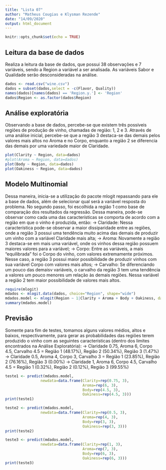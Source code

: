 ```yaml
---
title: "Lista 07"
author: "Matheus Cougias e Klysman Rezende"
date: "14/09/2020"
output: html_document
---
```


```r
knitr::opts_chunk$set(echo = TRUE)
```

## Leitura da base de dados
Realiza a leitura da base de dados, que possui 38 observações e 7 variáveis, sendo a Region a variável a ser analisada. As variáveis Sabor e Qualidade serão desconsideradas na análise.
```r
dados <- read.csv("wine.csv")
dados = subset(dados,select = -c(Flavor, Quality))
names(dados)[names(dados) == 'Region.y.'] <- 'Region'
dados$Region <- as.factor(dados$Region)
```


## Análise exploratória
Observando a base de dados, percebe-se que existem três possíveis regiões de produção de vinho, chamadas de região: 1, 2 e 3. Através de uma análise inicial, percebe-se que a região 3 destaca-se das demais pelos valores mais altos no Aroma e no Corpo, enquanto a região 2 se diferencia das demais por uma variedade maior de Claridade.
```r
plot(Clarity ~ Region, data=dados)
#plot(Aroma ~ Region, data=dados)
plot(Body ~ Region, data=dados)
plot(Oakiness ~ Region, data=dados)
```


## Modelo Multinomial
Dessa maneira, inicia-se a utilização do pacote mlogit repassando para ele a base de dados, além de selecionar qual será a variável resposta do problema. No segundo passo, foi escolhida a região 1 como base de comparação dos resultados da regressão. Dessa maneira, pode-se observar como cada uma das características se comporta de acordo com a região em que o vinho é produzida, então:
-> Claridade: Nessa característica pode-se observar a maior dissiparidade entre as regiões, onde a região 3 possui uma tendência muito acima das demais de produzir um vinho com a variável Claridade mais alta;
-> Aroma: Novamente a região 3 destaca-se em mais uma variável, onde os vinhos dessa região possuem maiores valores para a variável;
-> Corpo: Entre as variáveis, a mais "equilibrada" foi o Corpo do vinho, com valores extremamente próximos. Nesse caso, a região 3 possui maior possibilidade de produzir vinhos com sua variável Corpo com valores mais altos;
-> Carvalho: Se diferenciando um pouco das demaisv variáveis, o carvalho da região 3 tem uma tendência a valores um pouco menores um relação às demais regiões. Nessa variável a região 2 tem maior possibilidade de valores mais altos.
```r
require(mlogit)
mdados <- mlogit.data(dados, choice="Region", shape="wide")
mdados.model <- mlogit(Region ~ 1|Clarity + Aroma + Body + Oakiness, data = mdados, reflevel=1)
summary(mdados.model)
```


## Previsão
Somente para fim de testes, tomamos alguns valores médios, altos e baixos, respectivamente, para gerar as probabilidades das regiões terem produzido o vinho com as seguintes características (dentro dos limites encontrados na Análise Exploratória):
-> Claridade 0.75, Aroma 6, Corpo 4.5, Carvalho 4.5 = Região 1 (48.17%), Região 2 (50.34%), Região 3 (1.47%)
-> Claridade 0.5, Aroma 4, Corpo 3, Carvalho 3 = Região 1 (23.85%), Região 2 (76.16%), Região 3 (0.00%)
-> Claridade 1, Aroma 6, Corpo 4.5, Carvalho 4.5 = Região 1 (0.32%), Região 2 (0.12%), Região 3 (99.55%)
```r
teste1 <- predict(mdados.model, 
                newdata=data.frame(Clarity=rep(0.75, 3), 
                                   Aroma=rep(6, 3),
                                   Body=rep(4.5, 3),
                                   Oakiness=rep(4.5, 3)))
print(teste1)

teste2 <- predict(mdados.model, 
                newdata=data.frame(Clarity=rep(0.5, 3), 
                                   Aroma=rep(4, 3),
                                   Body=rep(3, 3),
                                   Oakiness=rep(3, 3)))
print(teste2)

teste3 <- predict(mdados.model, 
                newdata=data.frame(Clarity=rep(1, 3), 
                                   Aroma=rep(7, 3),
                                   Body=rep(6, 3),
                                   Oakiness=rep(6, 3)))
print(teste3)
```


































